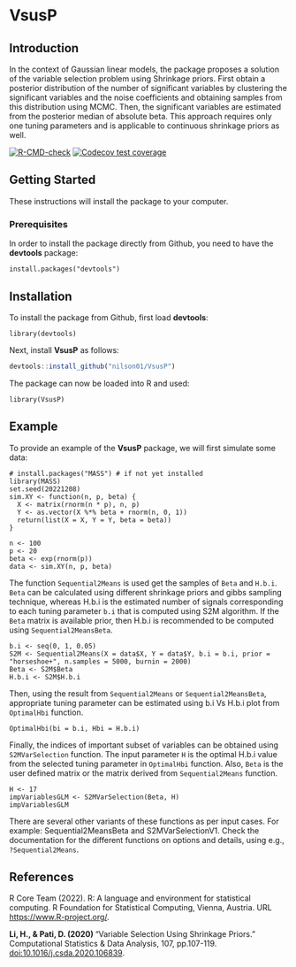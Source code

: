 # VsusP

## Introduction

In the context of Gaussian linear models, the package proposes a solution of the variable selection problem using Shrinkage priors. First obtain a posterior distribution of the number of significant variables by clustering the significant variables and the noise coefficients and obtaining samples from this distribution using MCMC. Then, the significant variables are estimated from the posterior median of absolute beta. This approach requires only one tuning parameters and is applicable to continuous shrinkage priors as well.

<!-- badges: start -->
[![R-CMD-check](https://github.com/nilson01/VsusP/actions/workflows/R-CMD-check.yaml/badge.svg)](https://github.com/nilson01/VsusP/actions/workflows/R-CMD-check.yaml)
[![Codecov test coverage](https://codecov.io/gh/nilson01/VsusP/branch/main/graph/badge.svg)](https://app.codecov.io/gh/nilson01/VsusP?branch=main)
<!-- badges: end -->


## Getting Started

These instructions will install the package to your computer.

### Prerequisites

In order to install the package directly from Github, you need to have the **devtools** package:

```
install.packages("devtools")
```

## Installation

To install the package from Github, first load **devtools**:

```
library(devtools)
```

Next, install **VsusP** as follows:

``` r
devtools::install_github("nilson01/VsusP")
```


The package can now be loaded into R and used:

```
library(VsusP)
```


## Example

To provide an example of the **VsusP** package, we will first simulate some data:

```
# install.packages("MASS") # if not yet installed
library(MASS)
set.seed(20221208)
sim.XY <- function(n, p, beta) {
  X <- matrix(rnorm(n * p), n, p)
  Y <- as.vector(X %*% beta + rnorm(n, 0, 1))
  return(list(X = X, Y = Y, beta = beta))
}

n <- 100
p <- 20
beta <- exp(rnorm(p))
data <- sim.XY(n, p, beta)
```

The function `Sequential2Means` is used get the samples of `Beta` and `H.b.i`. `Beta` can be calculated using different shrinkage priors and gibbs sampling technique, whereas H.b.i is the estimated number of signals corresponding to each tuning parameter `b.i` that is computed using S2M algorithm. If the `Beta` matrix is available prior, then H.b.i is recommended to be computed using `Sequential2MeansBeta`. 

```
b.i <- seq(0, 1, 0.05)
S2M <- Sequential2Means(X = data$X, Y = data$Y, b.i = b.i, prior = "horseshoe+", n.samples = 5000, burnin = 2000)
Beta <- S2M$Beta
H.b.i <- S2M$H.b.i

```

Then, using the result from `Sequential2Means` or `Sequential2MeansBeta`, appropriate tuning parameter can be estimated using b.i Vs H.b.i plot from `OptimalHbi` function. 

```
OptimalHbi(bi = b.i, Hbi = H.b.i)
```

Finally, the indices of important subset of variables can be obtained using `S2MVarSelection` function. The input parameter `H` is the optimal H.b.i value from the selected tuning parameter in `OptimalHbi` function. Also, `Beta` is the user defined matrix or the matrix derived from `Sequential2Means` function. 

```
H <- 17
impVariablesGLM <- S2MVarSelection(Beta, H)
impVariablesGLM
```

There are several other variants of these functions as per input cases. For example: Sequential2MeansBeta and S2MVarSelectionV1. 
Check the documentation for the different functions on options and details, using e.g., `?Sequential2Means`.


## References

R Core Team (2022). R: A language and environment for statistical computing. R Foundation for Statistical Computing, Vienna, Austria. URL <https://www.R-project.org/>.

**Li, H., & Pati, D. (2020) **  "Variable Selection Using Shrinkage Priors." Computational Statistics & Data Analysis, 107, pp.107-119. <doi:10.1016/j.csda.2020.106839>.
